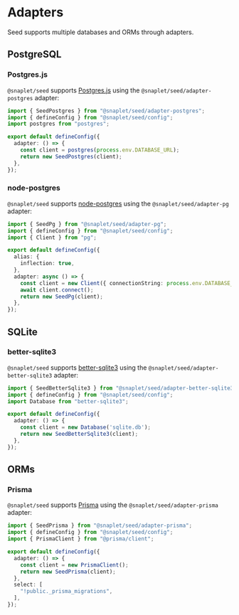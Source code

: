 # Adapters

Seed supports multiple databases and ORMs through adapters.

## PostgreSQL

### Postgres.js

`@snaplet/seed` supports [Postgres.js](https://github.com/porsager/postgres) using the `@snaplet/seed/adapter-postgres` adapter:

```ts seed.config.ts
import { SeedPostgres } from "@snaplet/seed/adapter-postgres";
import { defineConfig } from "@snaplet/seed/config";
import postgres from "postgres";

export default defineConfig({
  adapter: () => {
    const client = postgres(process.env.DATABASE_URL);
    return new SeedPostgres(client);
  },
});
```

### node-postgres

`@snaplet/seed` supports [node-postgres](https://node-postgres.com/) using the `@snaplet/seed/adapter-pg` adapter:

```ts seed.config.ts
import { SeedPg } from "@snaplet/seed/adapter-pg";
import { defineConfig } from "@snaplet/seed/config";
import { Client } from "pg";

export default defineConfig({
  alias: {
    inflection: true,
  },
  adapter: async () => {
    const client = new Client({ connectionString: process.env.DATABASE_URL  });
    await client.connect();
    return new SeedPg(client);
  },
});
```

## SQLite

### better-sqlite3

`@snaplet/seed` supports [better-sqlite3](https://github.com/WiseLibs/better-sqlite3) using the `@snaplet/seed/adapter-better-sqlite3` adapter:

```ts seed.config.ts
import { SeedBetterSqlite3 } from "@snaplet/seed/adapter-better-sqlite3";
import { defineConfig } from "@snaplet/seed/config";
import Database from "better-sqlite3";

export default defineConfig({
  adapter: () => {
    const client = new Database('sqlite.db');
    return new SeedBetterSqlite3(client);
  },
});
```

## ORMs

### Prisma

`@snaplet/seed` supports [Prisma](https://www.prisma.io/orm) using the `@snaplet/seed/adapter-prisma` adapter:

```ts seed.config.ts
import { SeedPrisma } from "@snaplet/seed/adapter-prisma";
import { defineConfig } from "@snaplet/seed/config";
import { PrismaClient } from "@prisma/client";

export default defineConfig({
  adapter: () => {
    const client = new PrismaClient();
    return new SeedPrisma(client);
  },
  select: [
    "!public._prisma_migrations",
  ],
});
```